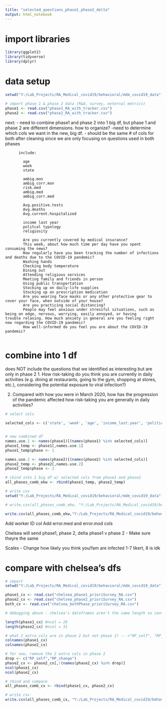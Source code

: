 ```yaml
---
title: "selected_questions_phase1_phase2_delta"
output: html_notebook
---
```


# import libraries
```r
library(ggplot2)
library(tidyverse)
library(dplyr)
```



# data setup 
```r
setwd("Y:/Lab_Projects/RA_Medical_covid19/behavioral/mdm_covid19_data")

# import phase 1 & phase 2 data (R&A, survey, external metrics)
phase1 <- read.csv("phase1_RA_with_tracker.csv")
phase2 <- read.csv("phase2_RA_with_tracker.csv")

```
next: 
 - need to combine phase1 and phase 2 into 1 big df, but phase 1 and phase 2 are different dimensions. how to organize? 
    -need to determine which cols we want in the new, big df. 
      - should be the same # of cols for both after cleaning since we are only
        focusing on questions used in both phases
        
          include: 
          
            age
            week
            state
            
            ambig.mon
            ambig_corr.mon
            risk.med
            ambig.med                   
            ambig_corr.med
            
            Avg.positive.tests          
            Avg.deaths                   
            Avg.current.hospitalized    

            income last year
            politcal typology
            religiosity
            
            Are you currently covered by medical insurance?
            This week, about how much time per day have you spent consuming the news?
            How regularly have you been tracking the number of infections and deaths due to the COVID-19 pandemic?
            Washing hands
            Checking body temperature
            Dining out
            Attending religious services
            Meeting family and friends in person
            Using public transportation
            Stocking up on daily-life supplies
            Stocking up on prescription medication
            Are you wearing face masks or any other protective gear to cover your face, when outside of your house?
            Are you practicing social distancing?
            People may feel anxious under stressful situations, such as being on edge, nervous, worrying, easily annoyed, or having                trouble relaxing. How much anxiety in general are you feeling right now regarding the COVID-19 pandemic?
            How well-informed do you feel you are about the COVID-19 pandemic?
            
# combine into 1 df

does NOT include the questions that we identified as interesting but are only in phase 2 
  1.	How risk-taking do you think you are currently in daily activities (e.g. dining at restaurants, going to the gym, shopping at      stores, etc.), considering the potential exposure to viral infection?)	
  
  2. Compared with how you were in March 2020, how has the progression of the pandemic affected how risk-taking you are generally in     daily activities?		
  
  
```r
# select cols 

selected_cols <- c('state', 'week', 'age', 'income_last.year', 'political_typology', 'religiosity_rating', 'ambig.mon', 'ambig_corr.mon', 'risk.med', 'ambig.med', 'ambig_corr.med', 'Avg.deaths', 'Avg.positive.tests', 'Avg.current.hospitalized', 'medical.insurance', 'ambig1_news_perday', "ambig1_you", 'ambig1_track_deaths', 'ambig3_you_infect', 'ambig3_family_infect', 'actions_washinghands', 'actions_checkbodtemp', 'actions_diningout', 'actions_religiousser', 'actions_fam_inperson', 'actions_usepubtrans', 'actions_stocsupplies', 'actions_stocmed', 'actions_wearmask', 'Q1089', 'anx_feelingnow') 


# new combined df
names.use.1 <- names(phase1)[(names(phase1) %in% selected_cols)]
phase1_temp <- phase1[,names.use.1]
phase1_temp$phase <- 1

names.use.2 <- names(phase2)[(names(phase2) %in% selected_cols)]
phase2_temp <- phase2[,names.use.2]
phase2_temp$phase <- 2

# cbind into 1 big df w/ selected cols from phase1 and phase2
all_phases_comb_ekw <- rbind(phase1_temp, phase2_temp)

# write csv
setwd("Y:/Lab_Projects/RA_Medical_covid19/behavioral/mdm_covid19_data")

# write.csv(all_phases_comb_ekw, "Y:/Lab_Projects/RA_Medical_covid19/behavioral/mdm_covid19_data\\emily_both_phases_RA_prioriSurvey_external.csv", row.names = FALSE)

write.csv(all_phases_comb_ekw,"Y:/Lab_Projects/RA_Medical_covid19/behavioral/mdm_covid19_data\\ekw_both_phases_RA_prioriSurvey_external.csv", row.names = FALSE)

```
            
Add worker ID col 
Add error.med and error.mod cols

Chelsea will send phase1, phase 2,  delta phase1 v phase 2
  - Make sure theyre the same


Scales
  - Change how likely you think you/fam are infected
    1-7 likert, 8 is idk

# compare with chelsea's dfs
```r
# import
setwd("Y:/Lab_Projects/RA_Medical_covid19/behavioral/mdm_covid19_data")

phase1_cx <- read.csv("chelsea_phase1_prioriSurvey_RA.csv")
phase2_cx <- read.csv("chelsea_phase2_prioriSurvey_RA.csv")
both_cx <- read.csv("chelsea_bothPhase_prioriSurvey_RA.csv")


```

```r
# debugging above - chelsea's dataframes aren't the same length so cant be cbinded to compare with mine

length(phase1_cx) #ncol = 29
length(phase2_cx) #ncol = 31

# what 2 extra cols are in phase 2 but not phase 1? -- >"RP_self", "RP_change"    
colnames(phase1_cx) 
colnames(phase2_cx)

# for now, remove the 2 extra cols in phase 2
drop <- c("RP_self","RP_change")
phase2_cx <- phase2_cx[,!(names(phase2_cx) %in% drop)]
ncol(phase1_cx)
ncol(phase2_cx)

```
```r
# rbind and compare
all_phases_comb_cx <- rbind(phase1_cx, phase2_cx)

# write csv
write.csv(all_phases_comb_cx, "Y:/Lab_Projects/RA_Medical_covid19/behavioral/mdm_covid19_data\\chelsea_both_phases_RA_prioriSurvey.csv", row.names = FALSE)


```


            
            
            

